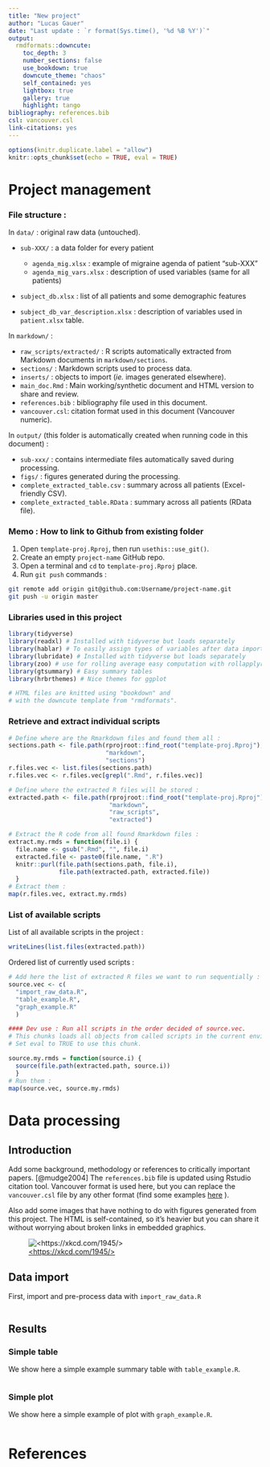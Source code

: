```yaml
---
title: "New project"
author: "Lucas Gauer"
date: "Last update : `r format(Sys.time(), '%d %B %Y')`"
output: 
  rmdformats::downcute:
    toc_depth: 3
    number_sections: false
    use_bookdown: true
    downcute_theme: "chaos"
    self_contained: yes
    lightbox: true
    gallery: true
    highlight: tango
bibliography: references.bib
csl: vancouver.csl
link-citations: yes
---
```


```r
options(knitr.duplicate.label = "allow")
knitr::opts_chunk$set(echo = TRUE, eval = TRUE)
```

# Project management

### File structure :

In `data/` : original raw data (untouched).

-   `sub-XXX/` : a data folder for every patient

    -   `agenda_mig.xlsx` : example of migraine agenda of patient "sub-XXX"
    -   `agenda_mig_vars.xlsx` : description of used variables (same for all patients)

-   `subject_db.xlsx` : list of all patients and some demographic features

-   `subject_db_var_description.xlsx` : description of variables used in `patient.xlsx` table.

In `markdown/` :

-   `raw_scripts/extracted/` : R scripts automatically extracted from Markdown documents in `markdown/sections`.
-   `sections/` : Markdown scripts used to process data.
-   `inserts/` : objects to import (*ie.* images generated elsewhere).
-   `main_doc.Rmd` : Main working/synthetic document and HTML version to share and review.
-   `references.bib` : bibliography file used in this document.
-   `vancouver.csl`: citation format used in this document (Vancouver numeric).

In `output/` (this folder is automatically created when running code in this document) :

-   `sub-xxx/` : contains intermediate files automatically saved during processing.
-   `figs/` : figures generated during the processing.
-   `complete_extracted_table.csv` : summary across all patients (Excel-friendly CSV).
-   `complete_extracted_table.RData` : summary across all patients (RData file).

### Memo : How to link to Github from existing folder

1.  Open `template-proj.Rproj`, then run `usethis::use_git()`.
2.  Create an empty `project-name` GitHub repo.
3.  Open a terminal and `cd` to `template-proj.Rproj` place.
4.  Run `git push` commands :

```bash
git remote add origin git@github.com:Username/project-name.git
git push -u origin master
```

### Libraries used in this project

```r
library(tidyverse)
library(readxl) # Installed with tidyverse but loads separately
library(hablar) # To easily assign types of variables after data importation.
library(lubridate) # Installed with tidyverse but loads separately
library(zoo) # use for rolling average easy computation with rollapplyr
library(gtsummary) # Easy summary tables
library(hrbrthemes) # Nice themes for ggplot

# HTML files are knitted using "bookdown" and
# with the downcute template from "rmdformats".
```

### Retrieve and extract individual scripts

```r
# Define where are the Rmarkdown files and found them all :
sections.path <- file.path(rprojroot::find_root("template-proj.Rproj"),
                           "markdown",
                           "sections")
r.files.vec <- list.files(sections.path)
r.files.vec <- r.files.vec[grepl(".Rmd", r.files.vec)]

# Define where the extracted R files will be stored :
extracted.path <- file.path(rprojroot::find_root("template-proj.Rproj"),
                            "markdown",
                            "raw_scripts",
                            "extracted")

# Extract the R code from all found Rmarkdown files :
extract.my.rmds = function(file.i) {
  file.name <- gsub(".Rmd", "", file.i)
  extracted.file <- paste0(file.name, ".R")
  knitr::purl(file.path(sections.path, file.i),
              file.path(extracted.path, extracted.file))
  }
# Extract them : 
map(r.files.vec, extract.my.rmds)
```

### List of available scripts

List of all available scripts in the project :

```r
writeLines(list.files(extracted.path))
```

Ordered list of currently used scripts :

```r
# Add here the list of extracted R files we want to run sequentially :
source.vec <- c(
  "import_raw_data.R",
  "table_example.R",
  "graph_example.R"
  )
```

```r
#### Dev use : Run all scripts in the order decided of source.vec.
# This chunks loads all objects from called scripts in the current environment, allowing for easy work on updated data. 
# Set eval to TRUE to use this chunk.

source.my.rmds = function(source.i) {
  source(file.path(extracted.path, source.i))
  }
# Run them :
map(source.vec, source.my.rmds)
```

# Data processing

## Introduction

Add some background, methodology or references to critically important papers. [@mudge2004] The `references.bib` file is updated using Rstudio citation tool. Vancouver format is used here, but you can replace the `vancouver.csl` file by any other format (find some examples [here](https://www.zotero.org/styles) ).

Also add some images that have nothing to do with figures generated from this project. The HTML is self-contained, so it's heavier but you can share it without worrying about broken links in embedded graphics.

![[<https://xkcd.com/1945/>](https://xkcd.com/1945/)](inserts/image_example.png "example image")

## Data import

First, import and pre-process data with `import_raw_data.R`

```r
```

## Results

### Simple table

We show here a simple example summary table with `table_example.R`.

```r
```

### Simple plot

We show here a simple example of plot with `graph_example.R`.

```r
```

# References
